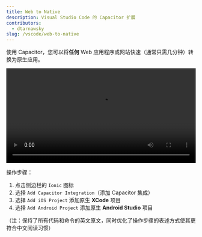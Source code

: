 ```yaml
---
title: Web to Native
description: Visual Studio Code 的 Capacitor 扩展
contributors:
  - dtarnawsky
slug: /vscode/web-to-native
---
```


使用 Capacitor，您可以将**任何** Web 应用程序或网站快速（通常只需几分钟）转换为原生应用。

<video style={{borderRadius:5}} width="100%" controls>
      <source src={require('@site/static/video/existing-project.mp4').default} type="video/mp4" />
</video>

操作步骤：
1. 点击侧边栏的 `Ionic` 图标
2. 选择 `Add Capacitor Integration`（添加 Capacitor 集成）
3. 选择 `Add iOS Project` 添加原生 **XCode** 项目
4. 选择 `Add Android Project` 添加原生 **Android Studio** 项目

（注：保持了所有代码和命令的英文原文，同时优化了操作步骤的表述方式使其更符合中文阅读习惯）